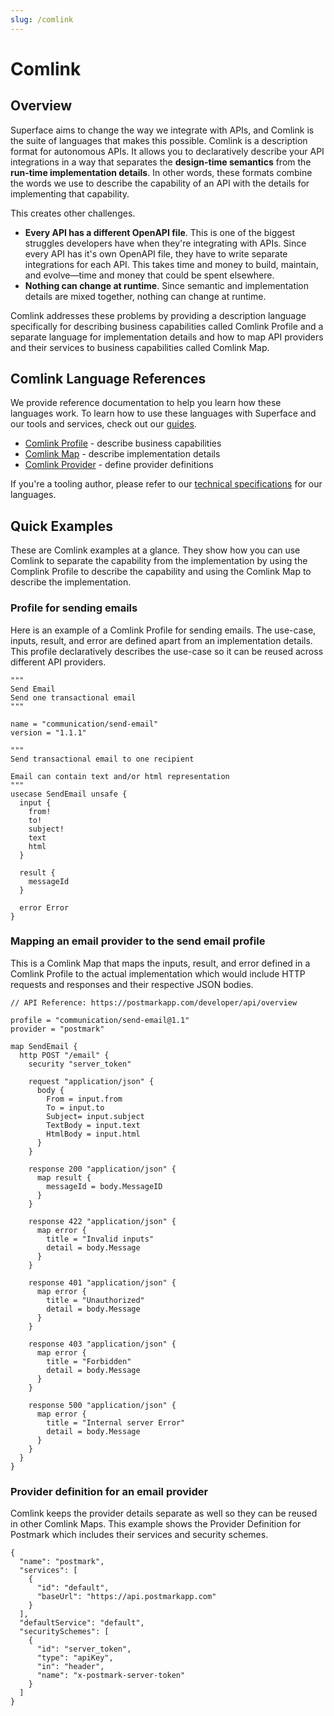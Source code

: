 ```yaml
---
slug: /comlink
---
```


# Comlink

## Overview

Superface aims to change the way we integrate with APIs, and Comlink is the suite of languages that makes this possible. Comlink is a description format for autonomous APIs. It allows you to declaratively describe your API integrations in a way that separates the **design-time semantics** from the **run-time implementation details**. In other words, these formats combine the words we use to describe the capability of an API with the details for implementing that capability.

This creates other challenges.

* **Every API has a different OpenAPI file**. This is one of the biggest struggles developers have when they're integrating with APIs. Since every API has it's own OpenAPI file, they have to write separate integrations for each API. This takes time and money to build, maintain, and evolve—time and money that could be spent elsewhere.
* **Nothing can change at runtime**. Since semantic and implementation details are mixed together, nothing can change at runtime.

Comlink addresses these problems by providing a description language specifically for describing business capabilities called Comlink Profile and a separate language for implementation details and how to map API providers and their services to business capabilities called Comlink Map.

## Comlink Language References

We provide reference documentation to help you learn how these languages work. To learn how to use these languages with Superface and our tools and services, check out our [guides](../guides/how-to-create.md).

* [Comlink Profile](./references/profile.mdx) - describe business capabilities
* [Comlink Map](./references/map.mdx) - describe implementation details
* [Comlink Provider](./references/provider.mdx) - define provider definitions

If you're a tooling author, please refer to our [technical specifications](./specifications.mdx) for our languages.

## Quick Examples

These are Comlink examples at a glance. They show how you can use Comlink to separate the capability from the implementation by using the Complink Profile to describe the capability and using the Comlink Map to describe the implementation.

### Profile for sending emails

Here is an example of a Comlink Profile for sending emails. The use-case, inputs, result, and error are defined apart from an implementation details. This profile declaratively describes the use-case so it can be reused across different API providers.

```hcl title="Profile for sending email"
"""
Send Email
Send one transactional email
"""

name = "communication/send-email"
version = "1.1.1"

"""
Send transactional email to one recipient

Email can contain text and/or html representation
"""
usecase SendEmail unsafe {
  input {
    from!
    to!
    subject!
    text
    html
  }

  result {
    messageId
  }

  error Error
}
```

### Mapping an email provider to the send email profile

This is a Comlink Map that maps the inputs, result, and error defined in a Comlink Profile to the actual implementation which would include HTTP requests and responses and their respective JSON bodies.

```hcl title="Map Postmark provider to Send Email profile"
// API Reference: https://postmarkapp.com/developer/api/overview

profile = "communication/send-email@1.1"
provider = "postmark"

map SendEmail {
  http POST "/email" {
    security "server_token"
    
    request "application/json" {
      body {
        From = input.from
        To = input.to
        Subject= input.subject
        TextBody = input.text
        HtmlBody = input.html
      }
    }
    
    response 200 "application/json" {
      map result {
        messageId = body.MessageID
      }
    }

    response 422 "application/json" {
      map error {
        title = "Invalid inputs"
        detail = body.Message
      }
    }

    response 401 "application/json" {
      map error {
        title = "Unauthorized"
        detail = body.Message
      }
    }

    response 403 "application/json" {
      map error {
        title = "Forbidden"
        detail = body.Message
      }
    }

    response 500 "application/json" {
      map error {
        title = "Internal server Error"
        detail = body.Message
      }
    }
  }
}
```

### Provider definition for an email provider

Comlink keeps the provider details separate as well so they can be reused in other Comlink Maps. This example shows the Provider Definition for Postmark which includes their services and security schemes.

```hcl title="Provider definition for Postmark"
{
  "name": "postmark",
  "services": [
    {
      "id": "default",
      "baseUrl": "https://api.postmarkapp.com"
    }
  ],
  "defaultService": "default",
  "securitySchemes": [
    {
      "id": "server_token",
      "type": "apiKey",
      "in": "header",
      "name": "x-postmark-server-token"
    }
  ]
}
```
